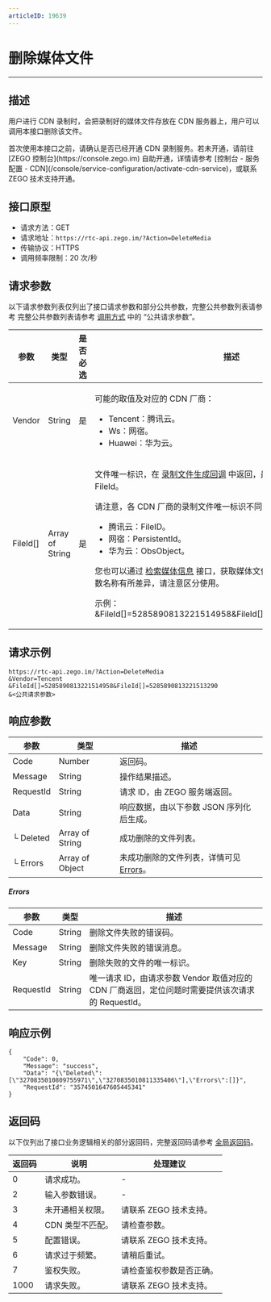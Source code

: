 ```yaml
---
articleID: 19639
---
```



# 删除媒体文件

---

## 描述


用户进行 CDN 录制时，会把录制好的媒体文件存放在 CDN 服务器上，用户可以调用本接口删除该文件。

<Warning title="注意">
首次使用本接口之前，请确认是否已经开通 CDN 录制服务。若未开通，请前往 [ZEGO 控制台](https://console.zego.im) 自助开通，详情请参考 [控制台 - 服务配置 - CDN](/console/service-configuration/activate-cdn-service)，或联系 ZEGO 技术支持开通。

</Warning>



## 接口原型

- 请求方法：GET
- 请求地址：`https://rtc-api.zego.im/?Action=DeleteMedia`
- 传输协议：HTTPS
- 调用频率限制：20 次/秒

## 请求参数

以下请求参数列表仅列出了接口请求参数和部分公共参数，完整公共参数列表请参考 完整公共参数列表请参考 [调用方式](./../accessing-server-apis.mdx#公共请求参数) 中的 “公共请求参数”。


<table>

<thead>
  <tr>
    <th>参数</th>
    <th>类型</th>
    <th>是否必选</th>
    <th>描述</th>
  </tr>
</thead>
<tbody>
  <tr>
    <td>Vendor</td>
    <td>String</td>
    <td>是</td>
    <td><p>可能的取值及对应的 CDN 厂商：</p><ul><li>Tencent：腾讯云。</li><li>Ws：网宿。</li><li>Huawei：华为云。</li></ul></td>
  </tr>
  <tr>
    <td>FileId[]</td>
    <td>Array of String</td>
    <td>是</td>
    <td><p>文件唯一标识，在 <a href="!Callback/Record_File_Create_Callback" target="blank">录制文件生成回调</a> 中返回，最大支持 100 个媒体文件 FileId。</p><p>请注意，各 CDN 厂商的录制文件唯一标识不同：</p><ul><li>腾讯云：FileID。</li><li>网宿：PersistentId。</li><li>华为云：ObsObject。</li></ul><p>您也可以通过 <a href="!Media_File/SearchMedia" target="blank">检索媒体信息</a> 接口，获取媒体文件的唯一标识，标识对应的参数名称有所差异，请注意区分使用。</p><p>示例：&FileId[]=5285890813221514958&FileId[]=5285890813221513290</p></td>
  </tr>
</tbody>
</table>


## 请求示例

```
https://rtc-api.zego.im/?Action=DeleteMedia
&Vendor=Tencent
&FileId[]=5285890813221514958&FileId[]=5285890813221513290
&<公共请求参数>
```

## 响应参数


| 参数 | 类型 | 描述 |
|---|---|---|
| Code | Number | 返回码。 |
| Message | String | 操作结果描述。 |
| RequestId | String | 请求 ID，由 ZEGO 服务端返回。 |
| Data | String | 响应数据，由以下参数 JSON 序列化后生成。 |
| └ Deleted | Array of String | 成功删除的文件列表。 |
| └ Errors | Array of Object | 未成功删除的文件列表，详情可见[Errors](#Errors)。 |

<a id="errors"></a>
<h5>Errors</h5>

| 参数 | 类型 | 描述 |
|---|---|---|
| Code | String | 删除文件失败的错误码。 |
| Message | String | 删除文件失败的错误消息。 |
| Key | String | 删除失败的文件的唯一标识。 |
| RequestId | String | 唯一请求 ID，由请求参数 Vendor 取值对应的 CDN 厂商返回，定位问题时需要提供该次请求的 RequestId。 |



## 响应示例

```
{
    "Code": 0,
    "Message": "success",
    "Data": "{\"Deleted\":[\"3270835010809755971\",\"3270835010811335406\"],\"Errors\":[]}",
    "RequestId": "3574501647605445341"
}
```

## 返回码

以下仅列出了接口业务逻辑相关的部分返回码，完整返回码请参考 [全局返回码](!global_return_code)。

|返回码|说明|处理建议|
|-----|------|-----|
| 0 | 请求成功。 |-|
| 2 | 输入参数错误。 |-|
| 3 | 未开通相关权限。 | 请联系 ZEGO 技术支持。|
| 4 | CDN 类型不匹配。 | 请检查参数。|
| 5 | 配置错误。 | 请联系 ZEGO 技术支持。|
| 6 | 请求过于频繁。 | 请稍后重试。|
| 7 | 鉴权失败。 | 请检查鉴权参数是否正确。|
| 1000  | 请求失败。 | 请联系 ZEGO 技术支持。|
